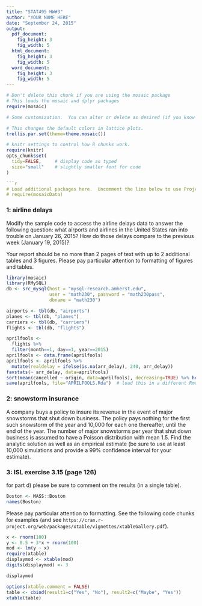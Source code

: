 ```yaml
---
title: "STAT495 HW#3"
author: "YOUR NAME HERE"
date: "September 24, 2015"
output: 
  pdf_document:
    fig_height: 3
    fig_width: 5
  html_document:
    fig_height: 3
    fig_width: 5
  word_document:
    fig_height: 3
    fig_width: 5
---
```



```r
# Don't delete this chunk if you are using the mosaic package
# This loads the mosaic and dplyr packages
require(mosaic)
```

```r
# Some customization.  You can alter or delete as desired (if you know what you are doing).

# This changes the default colors in lattice plots.
trellis.par.set(theme=theme.mosaic())  

# knitr settings to control how R chunks work.
require(knitr)
opts_chunk$set(
  tidy=FALSE,     # display code as typed
  size="small"    # slightly smaller font for code
)

```r
# Load additional packages here.  Uncomment the line below to use Project MOSAIC data sets.
# require(mosaicData)   
```

### 1: airline delays

Modify the sample code to access the airline delays data to answer the following question: what airports and airlines in the United States ran into trouble on January 26, 2015?  How do those delays compare to the previous week (January 19, 2015)?

Your report should be no more than 2 pages of text with up to 2 additional tables and 3 figures.  Please pay particular attention to formatting of figures and tables.  

```r
library(mosaic)
library(RMySQL)
db <- src_mysql(host = "mysql-research.amherst.edu",
                user = "math230", password = "math230pass", 
                dbname = "math230")
```

```r
airports <- tbl(db, "airports")
planes <- tbl(db, "planes")
carriers <- tbl(db, "carriers")
flights <- tbl(db, "flights")
```

```r
aprilfools <-
  flights %>% 
  filter(month==1, day==1, year==2015)
aprilfools <- data.frame(aprilfools)
aprilfools <- aprilfools %>%
  mutate(realdelay = ifelse(is.na(arr_delay), 240, arr_delay))
favstats(~ arr_delay, data=aprilfools)
sort(mean(cancelled ~ origin, data=aprilfools), decreasing=TRUE) %>% head(10)
save(aprilfools, file="APRILFOOLS.Rda")  # load this in a different Rmd file to run your analyses
```

### 2: snowstorm insurance

A company buys a policy to insure its revenue in the event of major snowstorms that shut down business. The policy pays nothing for the first such snowstorm of the year and 10,000 for each one thereafter, until the end of the year. The number of major snowstorms per year that shut down business is assumed to have a Poisson distribution with mean 1.5.  Find the analytic solution as well as an empirical estimate (be sure to use at least 10,000 simulations and provide a 99% confidence interval for your estimate).

### 3: ISL exercise 3.15 (page 126)

for part d) please be sure to comment on the results (in a single table).

```r
Boston <- MASS::Boston
names(Boston)
```

Please pay particular attention to formatting.  See the following code chunks for examples (and see `https://cran.r-project.org/web/packages/xtable/vignettes/xtableGallery.pdf`).

```r
x <- rnorm(100)
y <- 0.5 + 3*x + rnorm(100)
mod <- lm(y ~ x)
require(xtable)
displaymod <- xtable(mod)
digits(displaymod) <- 3
```

```r
displaymod
```

```r
options(xtable.comment = FALSE)
table <- cbind(result1=c("Yes", "No"), result2=c("Maybe", "Yes"))
xtable(table)
```